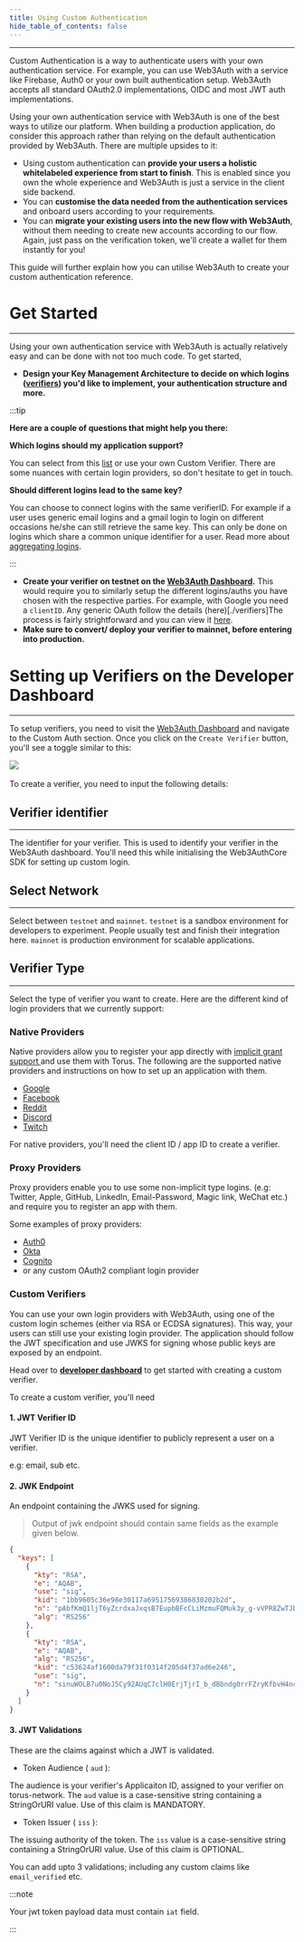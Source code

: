 ```yaml
---
title: Using Custom Authentication
hide_table_of_contents: false
---
```


---

Custom Authentication is a way to authenticate users with your own authentication service. For example, you can use Web3Auth with a service like
Firebase, Auth0 or your own built authentication setup. Web3Auth accepts all standard OAuth2.0 implementations, OIDC and most JWT auth
implementations.

Using your own authentication service with Web3Auth is one of the best ways to utilize our platform. When building a production application, do
consider this approach rather than relying on the default authentication provided by Web3Auth. There are multiple upsides to it:

- Using custom authentication can **provide your users a holistic whitelabeled experience from start to finish**. This is enabled since you own the
  whole experience and Web3Auth is just a service in the client side backend.
- You can **customise the data needed from the authentication services** and onboard users according to your requirements.
- You can **migrate your existing users into the new flow with Web3Auth**, without them needing to create new accounts according to our flow. Again,
  just pass on the verification token, we'll create a wallet for them instantly for you!

This guide will further explain how you can utilise Web3Auth to create your custom authentication reference.

# Get Started

---

Using your own authentication service with Web3Auth is actually relatively easy and can be done with not too much code. To get started,

- **Design your Key Management Architecture to decide on which logins ([verifiers](./verifiers)) you'd like to implement, your authentication
  structure and more.**

:::tip

**Here are a couple of questions that might help you there:**

**Which logins should my application support?**

You can select from this [list](./verifiers) or use your own Custom Verifier. There are some nuances with certain login providers, so don't hesitate
to get in touch.

**Should different logins lead to the same key?**

You can choose to connect logins with the same verifierID. For example if a user uses generic email logins and a gmail login to login on different
occasions he/she can still retrieve the same key. This can only be done on logins which share a common unique identifier for a user. Read more about
[aggregating logins](./verifiers).

:::

- **Create your verifier on testnet on the [Web3Auth Dashboard](https://dashboard.web3auth.io).** This would require you to similarly setup the
  different logins/auths you have chosen with the respective parties. For example, with Google you need a `clientID`. Any generic OAuth follow the
  details (here)[./verifiers]The process is fairly strightforward and you can view it [here](/get-started/using-dashboard#creating-a-verifier).
- **Make sure to convert/ deploy your verifier to mainnet, before entering into production.**

# Setting up Verifiers on the Developer Dashboard

---

To setup verifiers, you need to visit the [Web3Auth Dashboard](https://dashboard.web3auth.io) and navigate to the Custom Auth section. Once you click
on the `Create Verifier` button, you'll see a toggle similar to this:

<div style={{ flexBasis: "300px", flexGrow: "1", textAlign: "center" }}>
  <img src="/dashboard/verifier.png" style={{ alignSelf: "center", maxWidth: "100%" }} />
</div>
<br />
To create a verifier, you need to input the following details:

## Verifier identifier

---

The identifier for your verifier. This is used to identify your verifier in the Web3Auth dashboard. You'll need this while initialising the
Web3AuthCore SDK for setting up custom login.

## Select Network

---

Select between `testnet` and `mainnet`. `testnet` is a sandbox environment for developers to experiment. People usually test and finish their
integration here. `mainnet` is production environment for scalable applications.

## Verifier Type

---

Select the type of verifier you want to create. Here are the different kind of login providers that we currently support:

### Native Providers

Native providers allow you to register your app directly with [implicit grant support ](https://oauth.net/2/grant-types/implicit/)and use them with
Torus. The following are the supported native providers and instructions on how to set up an application with them.

- [Google](https://support.google.com/googleapi/answer/6158849)
- [Facebook](https://developers.facebook.com/docs/apps)
- [Reddit](https://github.com/reddit-archive/reddit/wiki/oauth2)
- [Discord](https://discord.com/developers/docs/topics/oauth2)
- [Twitch](https://dev.twitch.tv/docs/authentication/#registration)

For native providers, you'll need the client ID / app ID to create a verifier.

### Proxy Providers

Proxy providers enable you to use some non-implicit type logins. \(e.g: Twitter, Apple, GitHub, LinkedIn, Email-Password, Magic link, WeChat etc.\)
and require you to register an app with them.

Some examples of proxy providers:

- [Auth0](https://auth0.com/docs/connections)
- [Okta](https://developer.okta.com/docs/concepts/social-login/)
- [Cognito](https://aws.amazon.com/cognito/getting-started/)
- or any custom OAuth2 compliant login provider

### Custom Verifiers

You can use your own login providers with Web3Auth, using one of the custom login schemes (either via RSA or ECDSA signatures). This way, your users
can still use your existing login provider. The application should follow the JWT specification and use JWKS for signing whose public keys are exposed
by an endpoint.

Head over to [**developer dashboard**](https://dashboard.web3auth.io) to get started with creating a custom verifier.

To create a custom verifier, you'll need

#### 1. JWT Verifier ID

JWT Verifier ID is the unique identifier to publicly represent a user on a verifier.

e.g: email, sub etc.

#### 2. JWK Endpoint

An endpoint containing the JWKS used for signing.

> Output of jwk endpoint should contain same fields as the example given below.

```json
{
  "keys": [
    {
      "kty": "RSA",
      "e": "AQAB",
      "use": "sig",
      "kid": "1bb9605c36e98e30117a69517569386830202b2d",
      "n": "pAbfKmQ1ljT6yZcrdxaJxqsB7EupbBFcCLiMzmuFQMuk3y_g-vVPR8ZwTJbalwBxD-vUPmxmZAVok_iNthw1mnW0POg3kEwtl1qambgNKlaTeO8S3D-KGlUNV6bU-JXbyquds7v8bQjmIQ5oXhwIQt6x55bEyZTOCQDl3ZHy1XxeBWFyiPUXXnqkO51EFeVNiMi8Ihue16UY_lIizhivl2C_UwJ0Ymx9eWJ-nefPBo7Lr_fIxh81NaLMB6t5L8123RSIaaIcR_r1H_ZbEe9VNTfnGdYS3A0u-pNS_bm5jRSBo1qt01OFu0xEsjcO7-NESTBr8w8SUqGK86tg9oQz5w",
      "alg": "RS256"
    },
    {
      "kty": "RSA",
      "e": "AQAB",
      "alg": "RS256",
      "kid": "c53624af1600da79f31f0314f205d4f37ad6e246",
      "use": "sig",
      "n": "sinuWOLB7u0NoJ5Cy92AUqC7clH0ErjTjrI_b_dBbndg0rrFZryKfbvH4ncZW_yQ9izl2mjLsjsBzVwAyzWIn83QRhTtisdV7k9AkhSGdNu-cG_qPkedhqFPIn_uyBnVpxksp8clMRALetdHncUqcTfhIpngQp_JxFHle0fNsylU510fH-iZfphLO9mMpq6eB5QGynttgpdsLxLuXe1CffNQya0pmtLkU4ATfVdXV_bMqzRxxbDOnzIaLjzUJdsMuScCTjQX93xdfzEu-Vk6zOpdkrBRUuopgAX1e8NPQz150XEOTInkh0Mfhw0t1GeB7zbbjYJDmCgYTIW1g4teBw"
    }
  ]
}
```

#### 3. JWT Validations

These are the claims against which a JWT is validated.

- Token Audience ( <code>aud</code> ):

The audience is your verifier's Applicaiton ID, assigned to your verifier on torus-network. The <code>aud</code> value is a case-sensitive string
containing a StringOrURI value. Use of this claim is MANDATORY.

- Token Issuer ( <code>iss</code> ):

The issuing authority of the token. The <code>iss</code> value is a case-sensitive string containing a StringOrURI value. Use of this claim is
OPTIONAL.

You can add upto 3 validations; including any custom claims like <code>email_verified</code> etc.

:::note

Your jwt token payload data must contain `iat` field.

:::
